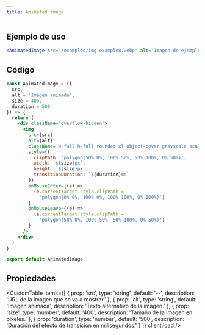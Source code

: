 ```yaml
---
title: Animated image
---
```



<div className='flex items-center justify-center mx-auto not-prose'>
  <Alert
    title='Pista'
    content='Haz hover sobre la imagen para ver el efecto de la animación ✨.'
    type='default'
    styleVariant='bordered'
    client:load
  />
</div>

<DemoAnimatedImage client:load />

## Ejemplo de uso

<CodeBlock client:load>

```jsx
<AnimatedImage src='/examples/img-example8.webp' alt='Imagen de ejemplo 5' />
```

</CodeBlock>

## Código

<CodeBlock client:load>

```jsx
const AnimatedImage = ({
  src,
  alt = 'Imagen animada',
  size = 400,
  duration = 500
}) => {
  return (
    <div className='overflow-hidden'>
      <img
        src={src}
        alt={alt}
        className='w-full h-full rounded-xl object-cover grayscale scale-100 transition-all hover:grayscale-0 hover:scale-95'
        style={{
          clipPath: 'polygon(50% 0%, 100% 50%, 50% 100%, 0% 50%)',
          width: `${size}px`,
          height: `${size}px`,
          transitionDuration: `${duration}ms`
        }}
        onMouseEnter={(e) =>
          (e.currentTarget.style.clipPath =
            'polygon(0% 0%, 100% 0%, 100% 100%, 0% 100%)')
        }
        onMouseLeave={(e) =>
          (e.currentTarget.style.clipPath =
            'polygon(50% 0%, 100% 50%, 50% 100%, 0% 50%)')
        }
      />
    </div>
  )
}

export default AnimatedImage
```

</CodeBlock>

## Propiedades

<CustomTable
  items={[
    {
      prop: 'src',
      type: 'string',
      default: '--',
      description: 'URL de la imagen que se va a mostrar.'
    },
    {
      prop: 'alt',
      type: 'string',
      default: 'Imagen animada',
      description: 'Texto alternativo de la imagen.'
    },
    {
      prop: 'size',
      type: 'number',
      default: '400',
      description: 'Tamaño de la imagen en píxeles.'
    },
    {
      prop: 'duration',
      type: 'number',
      default: '500',
      description: 'Duración del efecto de transición en milisegundos.'
    }
  ]}
  client:load
/>
